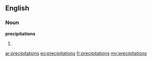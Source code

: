 ==English==

===Noun===
'''precipitations'''

# {{plural of|[[precipitation]]}}

[[ar:precipitations]]
[[eo:precipitations]]
[[fr:precipitations]]
[[my:precipitations]]
